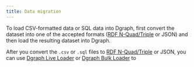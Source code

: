 ```yaml
---
title: Data migration
---
```


To load CSV-formatted data or SQL data into Dgraph, first convert the dataset
into one of the accepted formats
([RDF N-Quad/Triple](https://www.w3.org/TR/n-quads/) or JSON) and then load the
resulting dataset into Dgraph.

After you convert the `.csv` or `.sql` files to
[RDF N-Quad/Triple](https://www.w3.org/TR/n-quads/) or JSON, you can use
[Dgraph Live Loader](./live-loader) or [Dgraph Bulk Loader](./bulk-loader) to
